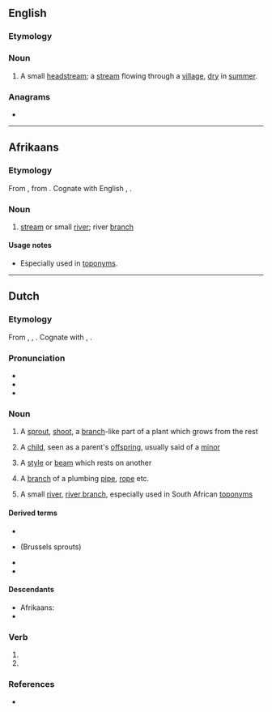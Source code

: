 ==English==

===Etymology===
{{bor|en|af|spruit}}

===Noun===
{{en-noun}}

# {{lb|en|South Africa}} A small [[headstream]]; a [[stream]] flowing through a [[village]], [[dry]] in [[summer]].

===Anagrams===
* {{anagrams|en|a=iprstu|purist|stir up|tripus|uprist|upstir}}

----

==Afrikaans==

===Etymology===
From {{inh|af|nl|spruit}}, from {{inh|af|dum|sprute}}. Cognate with English {{m|en|sprite}}, {{m|en|sprout}}.

===Noun===
{{af-noun|spruite|spruitjie}}

# {{lb|af|geography}} [[stream]] or small [[river]]; river [[branch]]

====Usage notes====
* Especially used in [[toponym]]s.

----

==Dutch==

===Etymology===
From {{inh|nl|dum|sprute}}, {{m|dum|spruut}}, {{m|dum|spruyte}}. Cognate with {{cog|en|sprite}}, {{m|en|sprout}}. {{etystub|nl}}

===Pronunciation===
* {{IPA|lang=nl|/sprœy̯t/}}
* {{audio|Nl-spruit.ogg|Audio|lang=nl}}
* {{rhyme|lang=nl|œy̯t}}

===Noun===
{{nl-noun|f|-en|spruitje}}

# {{lb|nl|botany}} A [[sprout]], [[shoot]], a [[branch]]-like part of a plant which grows from the rest
# A [[child]], seen as a parent's [[offspring]], usually said of a [[minor]]
# {{lb|nl|construction}} A [[style]] or [[beam]] which rests on another
# A [[branch]] of a plumbing [[pipe]], [[rope]] etc.
# {{lb|nl|geography}} A small [[river]], [[river branch]], especially used in South African [[toponym]]s

====Derived terms====
* {{l|nl|bladspruit}}
* {{l|nl|spruitjes}} (Brussels sprouts)
* {{l|nl|spruitkool}}
* {{l|nl|spruitzwam}}

====Descendants====
* Afrikaans: {{l|af|spruit}}
* {{desc|srn|sproiti|bor=1}}

===Verb===
{{head|nl|verb form}}

# {{nl-verb form of|p=123|n=sg|t=pres|m=ind|spruiten}}
# {{nl-verb form of|m=imp|spruiten}}

===References===
* {{R:Koenen}}